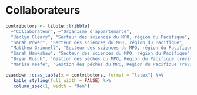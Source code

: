 \needspace{0.35\textheight}

# Collaborateurs

```r
contributors <- tibble::tribble(
  ~"Collaborateur", ~"Organisme d'appartenance",
  "Jaclyn Cleary", "Secteur des sciences du MPO, région du Pacifique",
  "Sarah Power", "Secteur des sciences du MPO, région du Pacifique",
  "Matthew Grinnell", "Secteur des sciences du MPO, région du Pacifique",
  "Sarah Hawkshaw", "Secteur des sciences du MPO, région du Pacifique",
  "Bryan Rusch", "Gestion des pêches du MPO, Région du Pacifique (réviseur)",
  "Marisa Keefe", "Gestion des pêches du MPO, Région du Pacifique (réviseur)")
```

```r
csasdown::csas_table(x = contributors, format = "latex") %>%
   kable_styling(full_width = FALSE) %>%
   column_spec(1, width = "9em")
```
